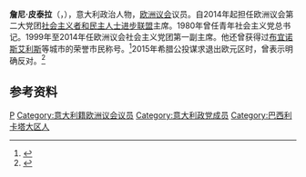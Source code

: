 {{Infobox Officeholder
|name           = 詹尼·皮泰拉
|image          = Gianni Pittella 2010.jpg
|office         = [[社会主义者和民主人士进步联盟|社会主义者和民主人士进步联盟]]领袖
|term_start     = 2014年7月1日
|term_end       = 
|predecessor    = [[马丁·舒尔茨|马丁·舒尔茨]] 
|successor      = 
|birth_date     = {{birth date and age|1958|11|19|df=y}}
|birth_place    = [[意大利|意大利]][[劳里亚|劳里亚]]
|death_date     = 
|death_place    = 
|party          = [[民主党_(意大利)|民主党]] {{small|（2007年至今）}}
|alma_mater     = 
}}

'''詹尼·皮泰拉'''（{{lang-it|Gianni Pittella}}，{{bd|1958年|11月19日||}}），意大利政治人物，[[欧洲议会|欧洲议会]]议员。自2014年起担任欧洲议会第二大党团[[社会主义者和民主人士进步联盟|社会主义者和民主人士进步联盟]]主席。1980年曾任青年社会主义党总书记。1999年至2014年任欧洲议会社会主义党团第一副主席。他还曾获得过[[布宜诺斯艾利斯|布宜诺斯艾利斯]]等城市的荣誉市民称号。<ref>{{Cite web |url=http://www.socialistsanddemocrats.eu/meps/pittella-gianni-0 |title=Gianni Pittella |access-date=2015-12-20 |archive-date=2017-11-12 |archive-url=https://web.archive.org/web/20171112050146/http://socialistsanddemocrats.eu/meps/pittella-gianni-0 |dead-url=no }}</ref>2015年希腊公投谋求退出欧元区时，曾表示明确反对。<ref>{{Cite web |url=http://www.xinhuatone.com/detail.jsp?con_id=633148&class_id=53 |title=希腊公投过后 欧盟进退维谷 |access-date=2015-12-20 |archive-url=https://web.archive.org/web/20160304083334/http://www.xinhuatone.com/detail.jsp?con_id=633148&class_id=53 |archive-date=2016-03-04 |dead-url=yes }}</ref>

==参考资料==
{{reflist}}

[[Category:欧洲议会议长|P]]
[[Category:意大利籍欧洲议会议员|Category:意大利籍欧洲议会议员]]
[[Category:意大利政党成员|Category:意大利政党成员]]
[[Category:巴西利卡塔大区人|Category:巴西利卡塔大区人]]